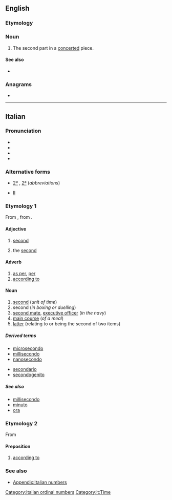 {{also|secóndo|secondò}}
==English==

===Etymology===
{{bor|en|it|secondo}}

===Noun===
{{en-noun}}

# {{lb|en|music}} The second part in a [[concerted]] piece.

====See also====
* {{l|en|primo}}

{{Webster 1913}}

===Anagrams===
* {{anagrams|en|a=cdenoos|oscnode|scooned}}

----

==Italian==
{{ordinalbox|it|1º|2º|3º|primo|terzo|card=due}}

===Pronunciation===
* {{IPA|lang=it|/seˈkon.do/|[s̪eˈkon̪d̪o]}}
* {{audio|It-un secondo.ogg|Audio|lang=it}}
* {{hyphenation|se|cón|do|lang=it}}
* {{rhymes|ondo|lang=it}}

===Alternative forms===
* {{qualifier|adjective}} [[2º]] {{g|m}}, [[2ª]] {{g|f}} (''abbreviations'')
* {{sense|in names of monarchs and popes|the second}} {{qualifier|abbreviation}} [[II]]

===Etymology 1===
From {{inh|it|la|secundus||he who [[follow]]s, second}}, from {{m|la|sequor||to follow}}.

====Adjective====
{{it-adj|second}}

# {{lb|it|before the noun}} [[second]]
# {{lb|it|in names of monarchs and popes|after the name}} the [[second]]

====Adverb====
{{it-adv}}

# [[as per]], [[per]]
# [[according to]]

====Noun====
{{it-noun|m}}

# [[second]] (''unit of time'')
# second (''in boxing or duelling'')
# [[second mate]], [[executive officer]] (''in the navy'')
# [[main course]] (''of a meal'')
# [[latter]] (relating to or being the second of two items)

=====Derived terms=====
{{der-top}}
* [[microsecondo]]
* [[millisecondo]]
* [[nanosecondo]]
{{der-mid}}
* [[secondario]]
* [[secondogenito]]
{{der-bottom}}

=====See also=====
* [[millisecondo]]
* [[minuto]]
* [[ora]]

===Etymology 2===
From {{etyl|la|it}} {{m|la|secundum|secundum (preposition and adverb)|after, behind, according to}}

====Preposition====
{{head|it|preposition}}

# [[according to]]

===See also===
* [[Appendix:Italian numbers]]

[[Category:Italian ordinal numbers]]
[[Category:it:Time]]